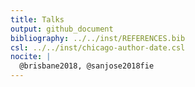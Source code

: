 ```yaml
---
title: Talks
output: github_document
bibliography: ../../inst/REFERENCES.bib
csl: ../../inst/chicago-author-date.csl
nocite: | 
  @brisbane2018, @sanjose2018fie
---
```


<!-- talks-papers.md is generated from .Rmd Please edit that file -->


